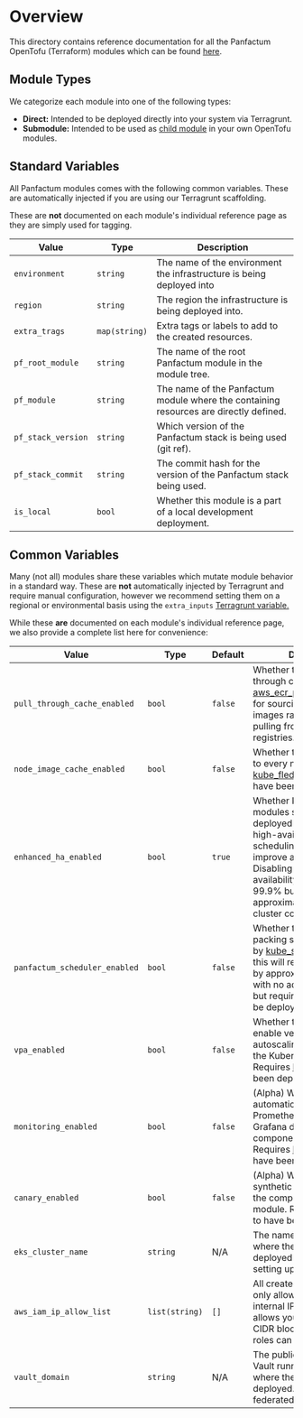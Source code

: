 # Overview

This directory contains reference documentation for all the Panfactum OpenTofu (Terraform) modules which can be found
[here](https://github.com/Panfactum/stack/tree/__PANFACTUM_VERSION_MAIN__/packages/infrastructure).

## Module Types

We categorize each module into one of the following types:

* **Direct:** Intended to be deployed directly into your system via Terragrunt.
* **Submodule:** Intended to be used as [child module](https://opentofu.org/docs/language/modules/) in your own OpenTofu modules.

## Standard Variables

All Panfactum modules comes with the following common variables. These are automatically injected
if you are using our Terragrunt scaffolding.

These are **not** documented on each module's individual reference page as they are simply used for tagging.

| Value              | Type          | Description                                                                           |
| ------------------ | ------------- | ------------------------------------------------------------------------------------- |
| `environment`      | `string`      | The name of the environment the infrastructure is being deployed into                 |
| `region`           | `string`      | The region the infrastructure is being deployed into.                                 |
| `extra_trags`      | `map(string)` | Extra tags or labels to add to the created resources.                                 |
| `pf_root_module`   | `string`      | The name of the root Panfactum module in the module tree.                             |
| `pf_module`        | `string`      | The name of the Panfactum module where the containing resources are directly defined. |
| `pf_stack_version` | `string`      | Which version of the Panfactum stack is being used (git ref).                         |
| `pf_stack_commit`  | `string`      | The commit hash for the version of the Panfactum stack being used.                    |
| `is_local`         | `bool`        | Whether this module is a part of a local development deployment.                      |

## Common Variables

Many (not all) modules share these variables which mutate module behavior in a standard way. These are **not**
automatically injected by Terragrunt and require manual configuration, however we recommend setting them on
a regional or environmental basis using the `extra_inputs` [Terragrunt variable.](/docs/main/reference/configuration/terragrunt-variables#inputs)

While these **are** documented on each module's individual reference page, we also provide a complete
list here for convenience:

| Value                         | Type           | Default | Description                                                                                                                                                                                                                                                                           |
| ----------------------------- | -------------- | ------- | ------------------------------------------------------------------------------------------------------------------------------------------------------------------------------------------------------------------------------------------------------------------------------------- |
| `pull_through_cache_enabled`  | `bool`         | `false` | Whether to use the pull through cached provided by [aws\_ecr\_pull\_through\_cache](/docs/main/reference/infrastructure-modules/direct/aws/aws_ecr_pull_through_cache) for sourcing container images rather than directly pulling from public registries.                             |
| `node_image_cache_enabled`    | `bool`         | `false` | Whether to pre-pull images to every node. Requires the [kube\_fledged](/docs/main/reference/infrastructure-modules/direct/kubernetes/kube_fledged) operator to have been deployed.                                                                                                    |
| `enhanced_ha_enabled`         | `bool`         | `true`  | Whether Kubernetes modules should be deployed with enhanced high-availability (HA) scheduling constraints to improve availability. Disabling will change availability from 99.99% to 99.9% but will save approximately 33% in base cluster costs.                                     |
| `panfactum_scheduler_enabled` | `bool`         | `false` | Whether to use the bin-packing scheduler provided by [kube\_scheduler](/docs/main/reference/infrastructure-modules/direct/kubernetes/kube_scheduler). Using this will reduce cluster costs by approximately 25-33% with no additional impact, but requires the scheduler be deployed. |
| `vpa_enabled`                 | `bool`         | `false` | Whether to automatically enable vertical pod autoscaling for the Pods in the Kubernetes module. Requires [kube\_vpa](/docs/main/reference/infrastructure-modules/direct/kubernetes/kube_vpa) to have been deployed.                                                                   |
| `monitoring_enabled`          | `bool`         | `false` | (Alpha) Whether to automatically install Prometheus scrapers and Grafana dashboards for the components in the module. Requires [kube\_monitoring](/docs/main/reference/infrastructure-modules/direct/kubernetes/kube_monitoring) to have been deployed.                               |
| `canary_enabled`              | `bool`         | `false` | (Alpha) Whether to install synthetic healthchecks for the components in the module. Requires [kube\_argo](/docs/main/reference/infrastructure-modules/direct/kubernetes/kube_argo) to have been deployed.                                                                             |
| `eks_cluster_name`            | `string`       | N/A     | The name of the EKS cluster where the module is deployed to. Used for setting up IAM permissions.                                                                                                                                                                                     |
| `aws_iam_ip_allow_list`       | `list(string)` | `[]`    | All created IAM roles are only allowed to be used by internal IP addresses. This allows you to provide extra CIDR blocks from which IAM roles can be used.                                                                                                                            |
| `vault_domain`                | `string`       | N/A     | The public domain name of Vault running in the cluster where the module is deployed. Used to set up federated authz/n.                                                                                                                                                                |
